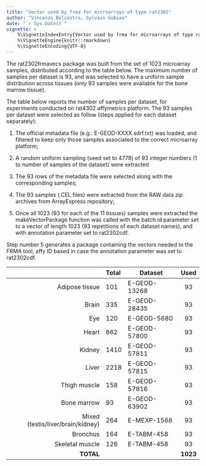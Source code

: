 ```yaml
---
title: "Vector used by frma for microarrays of type rat2302"
author: "Vincenzo Belcastro, Sylvain Gubian"
date: "`r Sys.Date()`"
vignette: >
    %\VignetteIndexEntry{Vector used by frma for microarrays of type rat2302}
    %\VignetteEngine{knitr::rmarkdown}
    %\VignetteEncoding{UTF-8}
---
```


The rat2302frmavecs package was built from the set of 1023 microarray samples,
distributed according to the table below. The maximum number of samples per
dataset is 93, and was selected to have a uniform sample distribution across
tissues (only 93 samples were available for the bone marrow tissue).

The table below reports the number of samples per dataset, for experiments
conducted on rat4302 affymetrics platform. The 93 samples per dataset were
selected as follow (steps applied for each dataset separately):

1. The official metadata file (e.g.: E-GEOD-XXXX.sdrf.txt) was loaded, and
    filtered to keep only those samples associated to the correct microarray
    platform;

2. A random uniform sampling (seed set to 4778) of 93 integer numbers (1 to
    number of samples of the dataset) were extracted 

3. The 93 rows of the metadata file were selected along with the corresponding
    samples;

4. The 93 samples (.CEL files) were extracted from the RAW data zip archives
    from ArrayExpress repository;

5. Once all 1023 (93 for each of the 11 tissues) samples were extracted the
    makeVectorPackage function was called with the batch.id parameter set to a
    vector of length 1023 (93 repetitions of each dataset names), and with
    annotation parameter set to rat2302cdf.

Step number 5 generates a package containing the vectors needed to the FRMA
tool, affy ID based in case the annotation parameter was set to rat2302cdf.

|                                   | Total  | Dataset      | Used     |
| ------:                           | :----- | ---------    | :------: |
| Adipose tissue                    | 101    | E-GEOD-13268 | 93       |
| Brain                             | 335    | E-GEOD-28435 | 93       |
| Eye                               | 120    | E-GEOD-5680  | 93       |
| Heart                             | 862    | E-GEOD-57800 | 93       |
| Kidney                            | 1410   | E-GEOD-57811 | 93       |
| Liver                             | 2218   | E-GEOD-57815 | 93       |
| Thigh muscle                      | 158    | E-GEOD-57816 | 93       |
| Bone marrow                       | 93     | E-GEOD-63902 | 93       |
| Mixed (testis/liver/brain/kidney) | 264    | E-MEXP-1568  | 93       |
| Bronchus                          | 164    | E-TABM-458   | 93       |
| Skeletal muscle                   | 126    | E-TABM-458   | 93       |
| **TOTAL**                         |        |              | **1023** |
